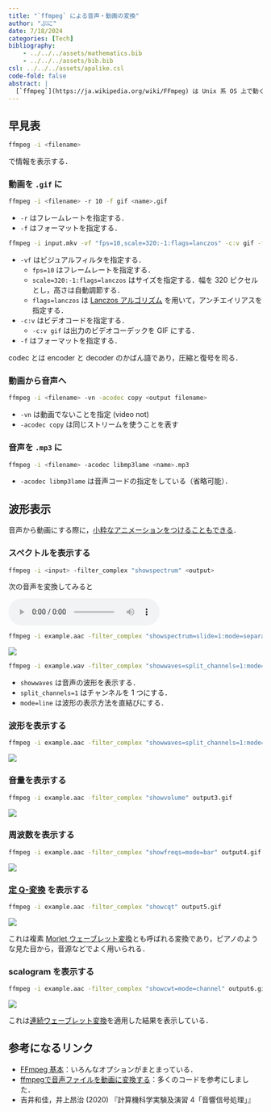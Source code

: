 ```yaml
---
title: "`ffmpeg` による音声・動画の変換"
author: "ぷに"
date: 7/18/2024
categories: [Tech]
bibliography: 
    - ../../../assets/mathematics.bib
    - ../../../assets/bib.bib
csl: ../../../assets/apalike.csl
code-fold: false
abstract: |
  [`ffmpeg`](https://ja.wikipedia.org/wiki/FFmpeg) は Unix 系 OS 上で動く，動画と音声の変換をしてくれる万能ツールである．MacOS の多くのアプリは裏で `ffmpeg` を使っている．この記事にあるコードをコピー＆ペーストすれば，ブラウザ上の「動画変換サービス」にアップロードせずに済む！（それに，コンピュータへの理解も深まる．）
---
```


## 早見表

```zsh
ffmpeg -i <filename>
```

で情報を表示する．

### 動画を `.gif` に

```zsh
ffmpeg -i <filename> -r 10 -f gif <name>.gif
```

* `-r` はフレームレートを指定する．
* `-f` はフォーマットを指定する．

::: {.callout-important title="注" collapse="true" icon="false"}

```zsh
ffmpeg -i input.mkv -vf "fps=10,scale=320:-1:flags=lanczos" -c:v gif -f gif output.gif
```

* `-vf` はビジュアルフィルタを指定する．
  * `fps=10` はフレームレートを指定する．
  * `scale=320:-1:flags=lanczos` はサイズを指定する．幅を 320 ピクセルとし，高さは自動調節する．
  * `flags=lanczos` は [Lanczos アルゴリズム](https://ja.wikipedia.org/wiki/ランチョス法) を用いて，アンチエイリアスを指定する．
* `-c:v` はビデオコードを指定する．
  * `-c:v gif` は出力のビデオコーデックを GIF にする．
* `-f` はフォーマットを指定する．

codec とは encoder と decoder のかばん語であり，圧縮と復号を司る．

:::

### 動画から音声へ

```zsh
ffmpeg -i <filename> -vn -acodec copy <output filename>
```

* `-vn` は動画でないことを指定 (video not)
* `-acodec copy` は同じストリームを使うことを表す

### 音声を `.mp3` に

```zsh
ffmpeg -i <filename> -acodec libmp3lame <name>.mp3
```

* `-acodec libmp3lame` は音声コードの指定をしている（省略可能）．

## 波形表示

音声から動画にする際に，[小粋なアニメーションをつけることもできる](https://qiita.com/n-taishi/items/9659dc12c1300c2f00eb)．

### スペクトルを表示する

```zsh
ffmpeg -i <input> -filter_complex "showspectrum" <output>
```

::: {.callout-caution title="例" icon="false" appearance="simple"}

次の音声を変換してみると

```{=html}
<div class="article-card-container">
  <audio controls="" style="float: center;">
    <source src="Images/example.aac" type="audio/aac"/>
  </audio>
</div>
```

```zsh
ffmpeg -i example.aac -filter_complex "showspectrum=slide=1:mode=separate:color=plasma:scale=log:saturation=1:legend=0" -r 60 output1.gif
```

![](Images/output1.gif)

:::

::: {.callout-important title="種々の設定" collapse="true" icon="false"}

```zsh
ffmpeg -i example.wav -filter_complex "showwaves=split_channels=1:mode=line" example_waves.gif
```

* `showwaves` は音声の波形を表示する．
* `split_channels=1` はチャンネルを 1 つにする．
* `mode=line` は波形の表示方法を直結びにする．

:::

### 波形を表示する

```zsh
ffmpeg -i example.aac -filter_complex "showwaves=split_channels=1:mode=line" output2.gif
```

![](Images/output2.gif)



### 音量を表示する

```zsh
ffmpeg -i example.aac -filter_complex "showvolume" output3.gif
```

![](Images/output3.gif)

### 周波数を表示する

```zsh
ffmpeg -i example.aac -filter_complex "showfreqs=mode=bar" output4.gif
```

![](Images/output4.gif)

### [定 Q-変換](https://en.wikipedia.org/wiki/Constant-Q_transform) を表示する

```zsh
ffmpeg -i example.aac -filter_complex "showcqt" output5.gif
```

![](Images/output5.gif)

これは複素 [Morlet ウェーブレット変換](https://en.wikipedia.org/wiki/Morlet_wavelet)とも呼ばれる変換であり，ピアノのような見た目から，音源などでよく用いられる．

### scalogram を表示する

```zsh
ffmpeg -i example.aac -filter_complex "showcwt=mode=channel" output6.gif
```

![](Images/output6.gif)

これは[連続ウェーブレット変換](https://en.wikipedia.org/wiki/Continuous_wavelet_transform)を適用した結果を表示している．

## 参考になるリンク {.appendix}

* [FFmpeg 基本](https://hackmd.io/@GKcnNngaSBe9qCYV54wL8g/Hk3kWiNqM)：いろんなオプションがまとまっている．
* [ffmpegで音声ファイルを動画に変換する](https://qiita.com/n-taishi/items/9659dc12c1300c2f00eb)：多くのコードを参考にしました．
* 吉井和佳，井上昂治 (2020) 『計算機科学実験及演習 4「音響信号処理」』